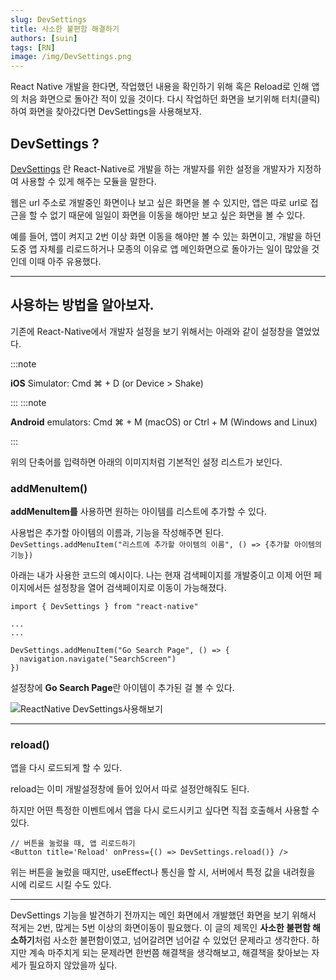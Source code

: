 ```yaml
---
slug: DevSettings
title: 사소한 불편함 해결하기
authors: [suin]
tags: [RN]
image: /img/DevSettings.png
---
```


React Native 개발을 한다면, 작업했던 내용을 확인하기 위해 혹은 Reload로 인해 앱의 처음 화면으로 돌아간 적이 있을 것이다. 다시 작업하던 화면을 보기위해 터치(클릭)하여 화면을 찾아갔다면 DevSettings을 사용해보자.

<!--truncate-->

<ThumNailImage src='/img/DevSettings.png' alt='DevSettings 이미지' />

## DevSettings ?

[DevSettings](https://reactnative.dev/docs/devsettings)
란 React-Native로 개발을 하는 개발자를 위한 설정을 개발자가 지정하여 사용할 수 있게 해주는 모듈을 말한다.

웹은 url 주소로 개발중인 화면이나 보고 싶은 화면을 볼 수 있지만, 앱은 따로 url로 접근을 할 수 없기 때문에 일일이 화면을 이동을 해야만 보고 싶은 화면을 볼 수 있다.

예를 들어, 앱이 켜지고 2번 이상 화면 이동을 해야만 볼 수 있는 화면이고, 개발을 하던 도중 앱 자체를 리로드하거나 모종의 이유로 앱 메인화면으로 돌아가는 일이 많았을 것인데 이때 아주 유용했다.

---

## 사용하는 방법을 알아보자.

기존에 React-Native에서 개발자 설정을 보기 위해서는 아래와 같이 설정창을 열었었다.

:::note

**iOS** Simulator: Cmd ⌘ + D (or Device > Shake)

:::
:::note

**Android** emulators: Cmd ⌘ + M (macOS) or Ctrl + M (Windows and Linux)

:::

위의 단축어를 입력하면 아래의 이미지처럼 기본적인 설정 리스트가 보인다.

<EImage
  title='개발 설정창'
  link='https://reactnative.dev/docs/debugging'
  url='https://reactnative.dev/assets/images/DevMenu-4927519fafc0c33e2feac1343fe946da.png'
/>

### addMenuItem()

**addMenuItem를** 사용하면 원하는 아이템를 리스트에 추가할 수 있다.

사용법은 추가할 아이템의 이름과, 기능을 작성해주면 된다.
`DevSettings.addMenuItem("리스트에 추가할 아이템의 이름", () => {추가할 아이템의 기능})`

아래는 내가 사용한 코드의 예시이다.
나는 현재 검색페이지를 개발중이고 이제 어떤 페이지에서든 설정창을 열어 검색페이지로 이동이 가능해졌다.

```tsx
import { DevSettings } from "react-native"

...
...

DevSettings.addMenuItem("Go Search Page", () => {
  navigation.navigate("SearchScreen")
})
```

설정창에 **Go Search Page**란 아이템이 추가된 걸 볼 수 있다.

![ReactNative DevSettings사용해보기](/img/DevSettings-data.png)

---

### reload()

앱을 다시 로드되게 할 수 있다.

reload는 이미 개발설정창에 들어 있어서 따로 설정안해줘도 된다.

하지만 어떤 특정한 이벤트에서 앱을 다시 로드시키고 싶다면 직접 호출해서 사용할 수 있다.

```tsx
// 버튼을 눌렀을 때, 앱 리로드하기
<Button title='Reload' onPress={() => DevSettings.reload()} />
```

위는 버튼을 눌렀을 때지만, useEffect나 통신을 할 시, 서버에서 특정 값을 내려줬을 시에 리로드 시킬 수도 있다.

---

DevSettings 기능을 발견하기 전까지는 메인 화면에서 개발했던 화면을 보기 위해서 적게는 2번, 많게는 5번 이상의 화면이동이 필요했다.
이 글의 제목인 **사소한 불편함 해소하기**처럼 사소한 불편함이였고, 넘어갈려면 넘어갈 수 있었던 문제라고 생각한다.
하지만 계속 마주치게 되는 문제라면 한번쯤 해결책을 생각해보고, 해결책을 찾아보는 자세가 필요하지 않았을까 싶다.
